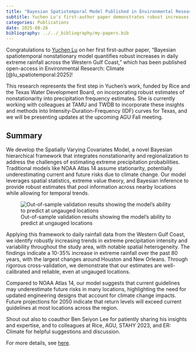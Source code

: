 ```yaml
---
title: "Bayesian Spatiotemporal Model Published in Environmental Research: Climate"
subtitle: Yuchen Lu's first-author paper demonstrates robust increases in Gulf Coast extreme rainfall using novel statistical framework.
categories: Publications
date: 2025-08-26
bibliography: ../../_bibliography/my-papers.bib
---
```


Congratulations to [Yuchen Lu](../../people/grad-students/yuchen-lu.qmd) on her first first-author paper, "Bayesian spatiotemporal nonstationary model quantifies robust increases in daily extreme rainfall across the Western Gulf Coast," which has been published open-access in Environmental Research: Climate [@lu_spatiotemporal:2025]!

This research represents the first step in Yuchen's work, funded by Rice and the Texas Water Development Board, on incorporating robust estimates of nonstationarity into precipitation frequency estimates. She is currently working with colleagues at TAMU and TWDB to incorporate these insights and methods into Intensity-Duration-Frequency (IDF) curves for Texas, and we will be presenting updates at the upcoming AGU Fall meeting.

## Summary


We develop the Spatially Varying Covariates Model, a novel Bayesian hierarchical framework that integrates nonstationarity and regionalization to address the challenges of estimating extreme precipitation probabilities. 
Traditional models like NOAA Atlas 14 assume stationarity, potentially underestimating current and future risks due to climate change.
Our model leverages spatial statistics, extreme value theory, and Bayesian inference to provide robust estimates that pool information across nearby locations while allowing for temporal trends.

![Out-of-sample validation results showing the model's ability to predict at ungauged locations](../../_assets/img/pubs/lu_spatiotemporal_2025.png)

Applying this framework to daily rainfall data from the Western Gulf Coast, we identify robustly increasing trends in extreme precipitation intensity and variability throughout the study area, with notable spatial heterogeneity.
The findings indicate a 10-35% increase in extreme rainfall over the past 80 years, with the largest changes around Houston and New Orleans.
Through rigorous cross-validation, we demonstrate that our estimates are well-calibrated and reliable, even at ungauged locations.

Compared to NOAA Atlas 14, our model suggests that current guidelines may underestimate future risks in many locations, highlighting the need for updated engineering designs that account for climate change impacts.
Future projections for 2050 indicate that return levels will exceed current guidelines at most locations across the region.

Shout out also to coauthor Ben Seiyon Lee for patiently sharing his insights and expertise, and to colleagues at Rice, AGU, STAHY 2023, and ER: Climate for helpful suggestions and discussion.

For more details, see [here](../../publications/published/lu_spatiotemporal_2025.qmd).
